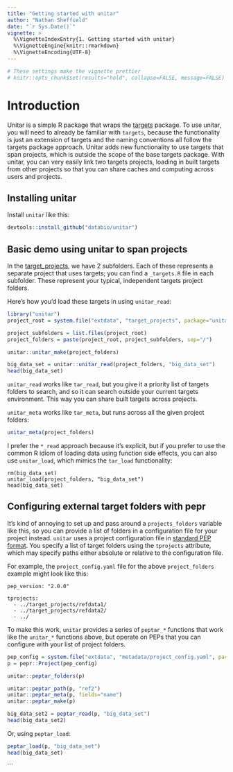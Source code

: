 ```yaml
---
title: "Getting started with unitar"
author: "Nathan Sheffield"
date: "`r Sys.Date()`"
vignette: >
  %\VignetteIndexEntry{1. Getting started with unitar}
  %\VignetteEngine{knitr::rmarkdown}
  %\VignetteEncoding{UTF-8}
---
```


```r
# These settings make the vignette prettier
# knitr::opts_chunk$set(results="hold", collapse=FALSE, message=FALSE)
```

# Introduction

Unitar is a simple R package that wraps the [targets](https://github.com/ropensci/targets) package. To use unitar, you will need to already be familiar with `targets`, because the functionality is just an extension of targets and the naming conventions all follow the targets package approach. Unitar adds new functionality to use targets that span projects, which is outside the scope of the base targets package. With unitar, you can very easily link two targets projects, loading in built targets from other projects so that you can share caches and computing across users and projects.


## Installing unitar

Install `unitar` like this:

```r
devtools::install_github("databio/unitar")
```


## Basic demo using unitar to span projects

In the [target_projects](/target_projects), we have 2 subfolders. Each of these represents a separate project that uses targets; you can find a `_targets.R` file in each subfolder. These represent your typical, independent targets project folders.

Here's how you'd load these targets in using `unitar_read`:

```r
library("unitar")
project_root = system.file("extdata", "target_projects", package="unitar")

project_subfolders = list.files(project_root)
project_folders = paste(project_root, project_subfolders, sep="/")

unitar::unitar_make(project_folders)

big_data_set = unitar::unitar_read(project_folders, "big_data_set")
head(big_data_set)
```

`unitar_read` works like `tar_read`, but you give it a priority list of targets folders to search, and so it can search outside your current targets environment. This way you can share built targets across projects.

`unitar_meta` works like `tar_meta`, but runs across all the given project folders:

```r
unitar_meta(project_folders)
```

I prefer the `*_read` approach because it's explicit, but if you prefer to use the common R idiom of loading data using function side effects, you can also use `unitar_load`, which mimics the `tar_load` functionality:

```
rm(big_data_set)
unitar_load(project_folders, "big_data_set")
head(big_data_set)
```

## Configuring external target folders with pepr

It's kind of annoying to set up and pass around a `projects_folders` variable like this, so you can provide a list of folders in a configuration file for your project instead. `unitar` uses a project configuration file in [standard PEP format](http://pep.databio.org). You specify a list of target folders using the `tprojects` attribute, which may specify paths either absolute or relative to the configuration file. 

For example, the `project_config.yaml` file for the above `project_folders` example might look like this:

```
pep_version: "2.0.0"

tprojects:
  - ../target_projects/refdata1/
  - ../target_projects/refdata2/
  - ../
```

To make this work, `unitar` provides a series of `peptar_*` functions that work like the `unitar_*` functions above, but operate on PEPs that you can configure with your list of project folders.

```r
pep_config = system.file("extdata", "metadata/project_config.yaml", package="unitar")
p = pepr::Project(pep_config)

unitar::peptar_folders(p)

unitar::peptar_path(p, "ref2")
unitar::peptar_meta(p, fields="name")
unitar::peptar_make(p)

big_data_set2 = peptar_read(p, "big_data_set")
head(big_data_set2)
```

Or, using `peptar_load`:

```r
peptar_load(p, "big_data_set")
head(big_data_set)
```
```